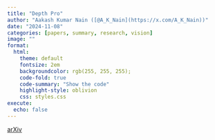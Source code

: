 ```yaml
---
title: "Depth Pro"
author: "Aakash Kumar Nain ([@A_K_Nain](https://x.com/A_K_Nain))"
date: "2024-11-08"
categories: [papers, summary, research, vision]
image: ""
format:
  html:
    theme: default
    fontsize: 2em
    backgroundcolor: rgb(255, 255, 255);
    code-fold: true
    code-summary: "Show the code"
    highlight-style: oblivion
    css: styles.css
execute: 
  echo: false
---
```


[arXiv](https://arxiv.org/abs/2410.02073)<br>



